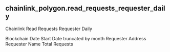 ## chainlink_polygon.read_requests_requester_daily 
Chainlink Read Requests Requester Daily


<ParamField path="blockchain">
Blockchain
</ParamField>
<ParamField path="date_start">
Date Start
</ParamField>
<ParamField path="date_month">
Date truncated by month
</ParamField>
<ParamField path="requester_address">
Requester Address
</ParamField>
<ParamField path="requester_name">
Requester Name
</ParamField>
<ParamField path="total_requests">
Total Requests
</ParamField>
